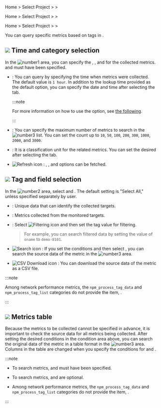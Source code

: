 <Xclude product='amazon-cloudwatch,amazon-ecs,azure,ncloud,browser'>

Home &gt; Select Project &gt; <Cmdname sid="side_analysis" className="uitext" /> &gt; <Cmdname sid="side_metricsSearch" className="uitext" />

</Xclude>

<InDoc product='amazon-cloudwatch,amazon-ecs,azure,ncloud'>

Home &gt; Select Project &gt; <Cmdname sid="side_metrics" className="uitext" /> &gt; <Cmdname sid="side_metricsSearch" className="uitext" />

</InDoc>

<InDoc product="browser">

Home &gt; Select Project &gt; <Cmdname sid="side_lab" className="uitext" /> &gt; <Cmdname sid="side_metricsSearch" className="uitext" />

</InDoc>

You can query specific metrics based on tags in <Cmdname sid="side_metricsSearch" className="uitext" />.

<ImgLang img='metrics-search.png' desc='Metrics Search' />

## ![](/img/number-01.png) Time and category selection

In the ![number1](/img/number-01.png) area, you can specify the <Cmdname sid="time_selector" className="uitext" />, <Cmdname sid="max_count" className="uitext" />, and <Cmdname sid="category" className="uitext" /> for the collected metrics. <Cmdname sid="time_selector" className="uitext" /> and <Cmdname sid="category" className="uitext" /> must have been specified.

- <Cmdname sid="time_selector" className="uitext" />: You can query by specifying the time when metrics were collected. The default value is `1 hour`. In addition to the lookup time provided as the default option, you can specify the date and time after selecting the <Cmdname sid="time_selector" className="uitext" /> tab.

  :::note

  For more information on how to use the <Cmdname sid="time_selector" className="uitext" /> option, see [the following](usage-ui#timeselector).

  :::

- <Cmdname sid="max_count" className="uitext" />: You can specify the maximum number of metrics to search in the ![number3](/img/number-03.png) list. You can set the count up to `10`, `50`, `100`, `200`, `300`, `1000`, `2000`, and `3000`.

- <Cmdname sid="category" className="uitext" />: It is a classification unit for the related metrics. You can set the desired <Cmdname sid="category" className="uitext" /> after selecting the <Cmdname sid="category" className="uitext" /> tab.

- ![Refresh icon](/img/ic-refresh-w-bg.svg) <Cmdname sid="refresh_tag_options" className="uitext" />: <Cmdname sid="category" className="uitext" />, <Cmdname sid="tags" className="uitext" />, and <Cmdname sid="field" className="uitext" /> options can be fetched.

## ![](/img/number-02.png) Tag and field selection

In the ![number2](/img/number-02.png) area, select <Cmdname sid="tags" className="uitext" /> and <Cmdname sid="field" className="uitext" />. The default setting is "Select All," unless specified separately by user. 

- <Cmdname sid="tags" className="uitext" />: Unique data that can identify the collected targets.

- <Cmdname sid="field" className="uitext" />: Metrics collected from the monitored targets.

- <Cmdname sid="filter" className="uitext" />: Select ![Filtering icon](/img/ico-filter.svg) <Cmdname sid="filter_by_tag_value" className="uitext" /> and then set the tag value for filtering.

  > For example, you can search filtered data by setting the value of `oname` to `demo-8101`.

- ![Search icon](/img/ic-search-on-press.svg) <Cmdname sid="search" className="uitext" />: If you set the conditions and then select <Cmdname sid="search" className="uitext" />, you can search the source data of the metric in the ![number3](/img/number-03.png) area. 

- ![CSV Download icon](/img/ic-csv-download-ms.svg) : You can download the source data of the metric as a CSV file.

<InDoc product="npm">

:::note

Among network performance metrics, the `npm_process_tag_data` and `npm_process_tag_list` categories do not provide the item, <Cmdname sid="tag" className="uitext" />.

:::

</InDoc>

## ![](/img/number-03.png) Metrics table

Because the metrics to be collected cannot be specified in advance, it is important to check the source data for all metrics being collected. After setting the desired conditions in the condition area above, you can search the original data of the metric in a table format in the ![number3](/img/number-03.png) area. Columns in the table are changed when you specify the conditions for <Cmdname sid="tags" className="uitext" /> and <Cmdname sid="field" className="uitext" />.

:::note

- To search metrics, <Cmdname sid="time_selector" className="uitext" /> and <Cmdname sid="category" className="uitext" /> must have been specified. 

- To search metrics, <Cmdname sid="tags" className="uitext" /> and <Cmdname sid="field" className="uitext" /> are optional.

<InDoc product="npm">

- Among network performance metrics, the `npm_process_tag_data` and `npm_process_tag_list` categories do not provide the item, <Cmdname sid="tag" className="uitext" />.

</InDoc>

:::
